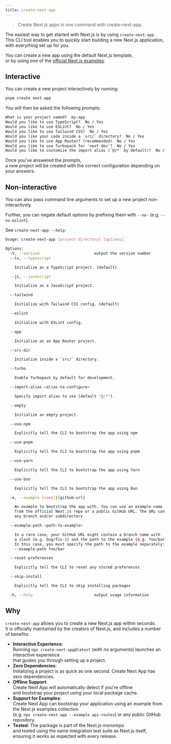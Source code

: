 ```yaml
---
title: create-next-app
---
```


> Create Next.js apps in one command with create-next-app.

The easiest way to get started with Next.js is by using `create-next-app`.  
This CLI tool enables you to quickly start building a new Next.js application, with everything set up for you.

You can create a new app using the default Next.js template,  
or by using one of the [official Next.js examples](https://github.com/vercel/next.js/tree/canary/examples).

## Interactive

You can create a new project interactively by running:

```bash filename="Terminal"
pnpm create next-app
```

You will then be asked the following prompts:

```txt filename="Terminal"
What is your project named?  my-app
Would you like to use TypeScript?  No / Yes
Would you like to use ESLint?  No / Yes
Would you like to use Tailwind CSS?  No / Yes
Would you like your code inside a `src/` directory?  No / Yes
Would you like to use App Router? (recommended)  No / Yes
Would you like to use Turbopack for `next dev`?  No / Yes
Would you like to customize the import alias (`@/*` by default)?  No / Yes
```

Once you've answered the prompts,  
a new project will be created with the correct configuration depending on your answers.

## Non-interactive

You can also pass command line arguments to set up a new project non-interactively.

Further, you can negate default options by prefixing them with `--no-` (e.g. `--no-eslint`).

See `create-next-app --help`:

```bash filename="Terminal"
Usage: create-next-app [project-directory] [options]

Options:
  -V, --version                        output the version number
  --ts, --typescript

    Initialize as a TypeScript project. (default)

  --js, --javascript

    Initialize as a JavaScript project.

  --tailwind

    Initialize with Tailwind CSS config. (default)

  --eslint

    Initialize with ESLint config.

  --app

    Initialize as an App Router project.

  --src-dir

    Initialize inside a `src/` directory.

  --turbo

    Enable Turbopack by default for development.

  --import-alias <alias-to-configure>

    Specify import alias to use (default "@/*").

  --empty

    Initialize an empty project.

  --use-npm

    Explicitly tell the CLI to bootstrap the app using npm

  --use-pnpm

    Explicitly tell the CLI to bootstrap the app using pnpm

  --use-yarn

    Explicitly tell the CLI to bootstrap the app using Yarn

  --use-bun

    Explicitly tell the CLI to bootstrap the app using Bun

  -e, --example [name]|[github-url]

    An example to bootstrap the app with. You can use an example name
    from the official Next.js repo or a public GitHub URL. The URL can use
    any branch and/or subdirectory

  --example-path <path-to-example>

    In a rare case, your GitHub URL might contain a branch name with
    a slash (e.g. bug/fix-1) and the path to the example (e.g. foo/bar).
    In this case, you must specify the path to the example separately:
    --example-path foo/bar

  --reset-preferences

    Explicitly tell the CLI to reset any stored preferences

  --skip-install

    Explicitly tell the CLI to skip installing packages

  -h, --help                           output usage information
```

## Why

`create-next-app` allows you to create a new Next.js app within seconds.  
It is officially maintained by the creators of Next.js, and includes a number of benefits:

- **Interactive Experience**:  
  Running `npx create-next-app@latest` (with no arguments) launches an interactive experience  
  that guides you through setting up a project.
- **Zero Dependencies**:  
  Initializing a project is as quick as one second. Create Next App has zero dependencies.
- **Offline Support**:  
  Create Next App will automatically detect if you're offline  
  and bootstrap your project using your local package cache.
- **Support for Examples**:  
  Create Next App can bootstrap your application using an example from the Next.js examples collection  
  (e.g. `npx create-next-app --example api-routes`) or any public GitHub repository.
- **Tested**:
  The package is part of the Next.js monorepo  
  and tested using the same integration test suite as Next.js itself,  
  ensuring it works as expected with every release.

